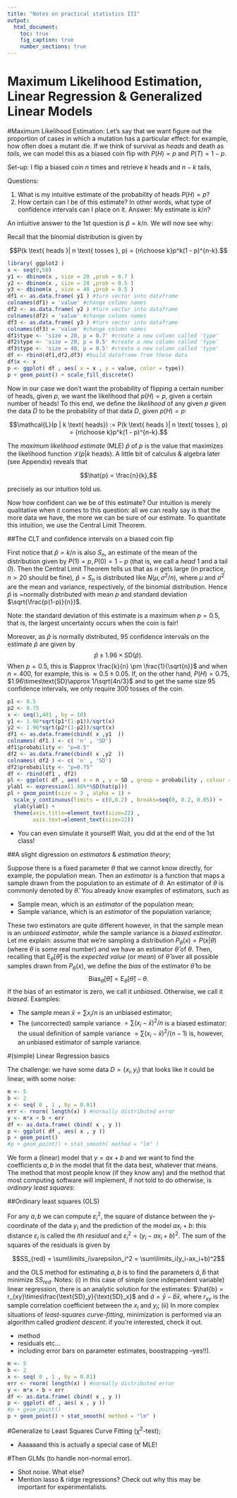 ```yaml
---
title: "Notes on practical statistics III"
output:
  html_document:
    toc: true
    fig_caption: true
    number_sections: true
---
```

<h1>Maximum Likelihood Estimation, Linear Regression & Generalized Linear Models</h1>

#Maximum Likelihood Estimation:
Let's say that we want figure out the proportion of cases in which a mutation has a particular effect: for example, how often does a mutant die. If we think of survival as *heads* and death as *tails*, we can model this as a biased coin flip with $P(H) = p$ and $P(T) = 1 - p$.

Set-up: I flip a biased coin $n$ times and retrieve $k$ heads and $n-k$ tails, 

Questions:

1. What is my intuitive estimate of the probability of heads $P(H)=p$?
2. How certain can I be of this estimate? In other words, what type of confidence intervals can I place on it.
Answer: My estimate is $k/n$?

An intuitive answer to the 1st question is $\hat{p} = k/n$. We will now see why:

Recall that the binomial distribution is given by 

$$P(k \text{ heads }| n \text{ tosses }, p) = {n\choose k}p^k(1 - p)^{n-k}.$$

```r
library( ggplot2 )
x <- seq(0,50)
y1 <- dbinom(x , size = 20 ,prob = 0.7 )
y2 <- dbinom(x , size = 20 ,prob = 0.5 )
y3 <- dbinom(x , size = 40 ,prob = 0.5 )
df1 <- as.data.frame( y1 ) #turn vector into dataframe
colnames(df1) = 'value' #change column names
df2 <- as.data.frame( y2 ) #turn vector into dataframe
colnames(df2) = 'value' #change column names
df3 <- as.data.frame( y3 ) #turn vector into dataframe
colnames(df3) = 'value' #change column names
df1$type <- 'size = 20, p = 0.7' #create a new column called 'type'
df2$type <- 'size = 20, p = 0.5' #create a new column called 'type'
df3$type <- 'size = 40, p = 0.5' #create a new column called 'type'
df <- rbind(df1,df2,df3) #build dataframe from these data
df$x <- x
p <- ggplot( df , aes( x = x , y = value, color = type))
p + geom_point() + scale_fill_discrete()
```

Now in our case we don't want the probability of flipping a certain number of heads, given $p$, we want the likelihood that $p(H)=p$, given a certain number of heads! To this end, we define the *likelihood* of any given $p$ given the data $D$ to be the probability of that data $D$, given $p(H) = p$:

$$\mathcal{L}(p | k \text{ heads}) := P(k \text{ heads }| n \text{ tosses }, p) = {n\choose k}p^k(1 - p)^{n-k}.$$

The *maximum likelihood estimate* (MLE) $\hat{p}$ of $p$ is the value that maximizes the likelihood function $\mathcal{L}(p | k \text{ heads})$. A little bit of calculus & algebra later (see Appendix) reveals that

$$\hat{p} = \frac{n}{k},$$

precisely as our intuition told us.

Now how confident can we be of this estimate? Our intuition is merely qualitative when it comes to this question: all we can really say is that the more data we have, the more we can be sure of our estimate. To quantitate this intuition, we use the Central Limit Theorem.

##The CLT and confidence intervals on a biased coin flip

First notice that $\hat{p}=k/n$ is also $S_n$, an estimate of the mean of the distribution given by $P(1)=p, P(0)=1-p$ (that is, we call a *head* 1 and a tail *0*). Then the Central Limit Theorem tells us that as $n$ gets large (in practice, $n>20$ should be fine), $\hat{p}=S_n$ is distributed like $N(\mu,\sigma^2/n),$ where $\mu$ and $\sigma^2$ are the mean and variance, respectively, of the binomial distribution. Hence $\hat{p}$ is ~normally distributed with mean $p$ and standard deviation $\sqrt{\frac{p(1-p)}{n}}$.

Note: the standard deviation of this estimate is a maximum when $p=0.5$, that is, the largest uncertainty occurs when the coin is fair!

Moreover, as $\hat{p}$ is normally distributed, $95%$ confidence intervals on the estimate $\hat{p}$ are given by
$$\hat{p}\pm 1.96\times\text{SD}(\hat{p}).$$
When $p = 0.5$, this is
$\approx  \frac{k}{n} \pm \frac{1}{\sqrt{n}}$ and when $n=400$, for example, this is $\approx 0.5 \pm 0.05$.
If, on the other hand, $P(H)=0.75$, $1.96\times\text{SD}\approx 1/\sqrt{4n/3}$ and to get the same size $95%$ confidence intervals, we only require 300 tosses of the coin.

```r
p1 <- 0.5
p2 <- 0.75
x <- seq(1,401 , by = 10)
y1 <- 1.96*sqrt(p1*(1-p1))/sqrt(x)
y2 <- 1.96*sqrt(p2*(1-p2))/sqrt(x)
df1 <- as.data.frame(cbind( x ,y1  ))
colnames( df1 ) <- c( 'n' , 'SD')
df1$probability <- "p=0.5"
df2 <- as.data.frame(cbind( x ,y2  ))
colnames( df2 ) <- c( 'n' , 'SD')
df2$probability <- "p=0.75"
df <- rbind(df1 , df2)
pl <- ggplot( df , aes( x = n , y = SD , group = probability , colour = probability ))
ylabl <- expression(1.96%*%SD(hat(p)))
pl + geom_point(size = 3 , alpha = 1) + 
  scale_y_continuous(limits = c(0,0.2) , breaks=seq(0, 0.2, 0.05)) +
  ylab(ylabl) +
  theme(axis.title=element_text(size=22) ,
        axis.text=element_text(size=22))
```

- You can even simulate it yourself! Wait, you did at the end of the 1st class!

##A slight digression on *estimators* & *estimation theory*;

Suppose there is a fixed parameter $\theta$ that we cannot know directly, for example, the population mean. Then an *estimator* is a function that maps a sample drawn from the population to an estimate of $\theta$. An estimator of $\theta$ is commonly denoted by $\hat{\theta}$. You already know examples of estimators, such as

- Sample mean, which is an *estimator* of the population mean;
- Sample variance, which is an *estimator* of the population variance;

These two estimators are quite different however, in that the sample mean is an *unbiased estimator*, while the sample variance is a *biased estimator*. Let me explain: assume that we're sampling a distribution $P_\theta(x)=P(x|\theta)$ (where $\theta$ is some real number) and we have an estimator $\hat{\theta}$ of $\theta$. Then, recalling that $\text{E}_\theta[\hat{\theta}]$ is the *expected value* (or *mean*) of $\hat{\theta}$ over all possible samples drawn from $P_\theta(x)$, we define the *bias* of the estimator $\hat{\theta}$ to be
$$\text{Bias}_\theta[\hat{\theta}] = \text{E}_\theta[\hat{\theta}] - \theta.$$
If the bias of an estimator is zero, we call it *unbiased*. Otherwise, we call it *biased*.
Examples:

- The sample mean $\bar{x} =\sum x_i/n$ is an unbiased estimator;
- The (uncorrected) sample variance $=\sum(x_i - \bar{x})^2/n$ is a biased estimator: the usual definition of sample variance $=\sum(x_i - \bar{x})^2/(n-1)$ is, however, an unbiased estimator of sample variance.

#(simple) Linear Regression basics

The challenge: we have some data $D=\{x_i,y_i\}$ that looks like it could be linear, with some noise:


```r
m <- 5
b <- 2
x <- seq( 0 , 1 , by = 0.01)
err <- rnorm( length(x) ) #normally distributed error
y <- m*x + b + err
df <- as.data.frame( cbind( x , y ))
p <- ggplot( df , aes( x , y ))
p + geom_point()
#p + geom_point() + stat_smooth( method = "lm" )
```

We form a (linear) model that $y=ax+b$ and we want to find the coefficients $a,b$ in the model that fit the data best, whatever that means. The method that most people know (if they know any) and the method that most computing software will implement, if not told to do otherwise, is *ordinary least squares*:

##Ordinary least squares (OLS)

For any $a,b$ we can compute $\varepsilon_i^2$, the square of distance between the y-coordinate of the data $y_i$ and the prediction of the model $ax_i+b$: this distance $\varepsilon_i$ is called the $i$th *residual* and $\varepsilon_i^2=(y_i-ax_i+b)^2$. The sum of the squares of the residuals is given by

$$SS_{red} = \sum\limits_i\varepsilon_i^2 = \sum\limits_i(y_i-ax_i+b)^2$$

and the OLS method for estimating $a,b$ is to find the parameters $\hat{a},\hat{b}$ that minimize $SS_{red}$. Notes: (i) in this case of simple (one independent variable) linear regression, there is an analytic solution for the estimates: $\hat{b} = r_{xy}\times\frac{\text{SD}_y}{\text{SD}_x}$ and $\hat{a} = \bar{y} - \hat{b}\bar{x}$, where $r_{xy}$ is the sample correlation coefficient between the $x_i$ and $y_i$; (ii) In more complex situations of *least-squares curve-fitting*, minimization is performed via an algorithm called *gradient descent*: if you're interested, check it out.


- method 
- residuals etc...
- including error bars on parameter estimates, boostrapping --yes!!).

```r
m <- 5
b <- 2
x <- seq( 0 , 1 , by = 0.01)
err <- rnorm( length(x) ) #normally distributed error
y <- m*x + b + err
df <- as.data.frame( cbind( x , y ))
p <- ggplot( df , aes( x , y ))
#p + geom_point()
p + geom_point() + stat_smooth( method = "lm" )
```


#Generalize to Least Squares Curve Fitting ($\chi^2$-test);

- Aaaaaand this is actually a special case of MLE!

#Then GLMs (to handle non-normal error).

- Shot noise. What else?
- Mention lasso & ridge regressions? Check out why this may be important for experimentalists.
